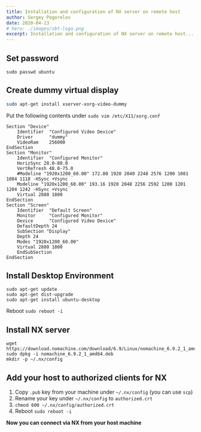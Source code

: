 ```yaml
---
title: Installation and configuration of NX server on remote host
author: Sergey Pogorelov
date: 2020-04-13
# hero: ./images/sbt-logo.png
excerpt: Installation and configuration of NX server on remote host...
---
```


## Set password
```
sudo passwd ubuntu
```

## Create dummy virtual display
```bash
sudo apt-get install xserver-xorg-video-dummy
```
Put the following contents under `sudo vim /etc/X11/xorg.conf`
```
Section "Device"
    Identifier  "Configured Video Device"
    Driver      "dummy"
    VideoRam    256000
EndSection
Section "Monitor"
    Identifier  "Configured Monitor"
    HorizSync 28.0-80.0
    VertRefresh 48.0-75.0
    #Modeline "1920x1200_60.00" 172.80 1920 2040 2248 2576 1200 1081 1084 1118 -HSync +Vsync
    Modeline "1920x1200_60.00" 193.16 1920 2048 2256 2592 1200 1201 1204 1242 -HSync +Vsync
    Virtual 2880 1800
EndSection
Section "Screen"
    Identifier  "Default Screen"
    Monitor     "Configured Monitor"
    Device      "Configured Video Device"
    DefaultDepth 24
    SubSection "Display"
    Depth 24
    Modes "1920x1200_60.00"
    Virtual 2880 1800
    EndSubSection
EndSection
```

## Install Desktop Environment
```
sudo apt-get update
sudo apt-get dist-upgrade
sudo apt-get install ubuntu-desktop 
```

Reboot `sudo reboot -i`

## Install NX server
```
wget https://download.nomachine.com/download/6.9/Linux/nomachine_6.9.2_1_amd64.deb
sudo dpkg -i nomachine_6.9.2_1_amd64.deb
mkdir -p ~/.nx/config
```

## Add your host to authorized clients for NX
1. Copy `.pub` key from your machine under `~/.nx/config` (you can use `scp`)
2. Rename your key under `~/.nx/config` to `authorized.crt`
3. `chmod 600 ~/.nx/config/authorized.crt`
4. Reboot `sudo reboot -i`

**Now you can connect via NX from your host machine**